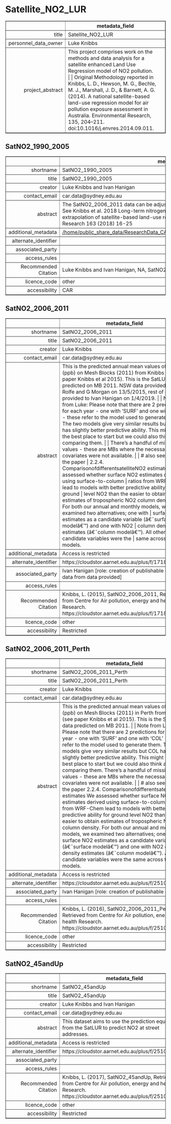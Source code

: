 Satellite_NO2_LUR
===
<!-- html table generated in R 3.6.0 by xtable 1.8-4 package -->
<!-- Fri May 22 19:16:42 2020 -->
<table border=1>
<tr> <th>  </th> <th> metadata_field </th>  </tr>
  <tr> <td align="right"> title </td> <td> Satellite_NO2_LUR </td> </tr>
  <tr> <td align="right"> personnel_data_owner </td> <td> Luke Knibbs </td> </tr>
  <tr> <td align="right"> project_abstract </td> <td> This project comprises work on the methods and data analysis for a satellite enhanced Land Use Regression model of NO2 pollution.   |  | Original Methodology reported in Knibbs, L. D., Hewson, M. G., Bechle, M. J., Marshall, J. D., &amp; Barnett, A. G. (2014). A national satellite-based land-use regression model for air pollution exposure assessment in Australia. Environmental Research, 135, 204–211. doi:10.1016/j.envres.2014.09.011. </td> </tr>
   </table>



SatNO2_1990_2005
---
<!-- html table generated in R 3.6.0 by xtable 1.8-4 package -->
<!-- Fri May 22 19:16:42 2020 -->
<table border=1>
<tr> <th>  </th> <th> metadata_field </th>  </tr>
  <tr> <td align="right"> shortname </td> <td> SatNO2_1990_2005 </td> </tr>
  <tr> <td align="right"> title </td> <td> SatNO2_1990_2005 </td> </tr>
  <tr> <td align="right"> creator </td> <td> Luke Knibbs and Ivan Hanigan </td> </tr>
  <tr> <td align="right"> contact_email </td> <td> car.data@sydney.edu.au </td> </tr>
  <tr> <td align="right"> abstract </td> <td> The SatNO2_2006_2011 data can be adjusted using the coefficient on time from the paper. See Knibbs et al. 2018 Long-term nitrogen dioxide exposure assessment using back-extrapolation of satellite-based land-use regression models for Australia. Environmental Research 163 (2018) 16-25 </td> </tr>
  <tr> <td align="right"> additional_metadata </td> <td> <a href = "/home/public_share_data/ResearchData_CAR/projects/Satellite_NO2_LUR/SatNO2_1990_2005" target = "_blank">/home/public_share_data/ResearchData_CAR/projects/Satellite_NO2_LUR/SatNO2_1990_2005</a> </td> </tr>
  <tr> <td align="right"> alternate_identifier </td> <td>  </td> </tr>
  <tr> <td align="right"> associated_party </td> <td>  </td> </tr>
  <tr> <td align="right"> access_rules </td> <td>  </td> </tr>
  <tr> <td align="right"> Recommended Citation </td> <td> Luke Knibbs and Ivan Hanigan, NA, SatNO2_1990_2005, NA </td> </tr>
  <tr> <td align="right"> licence_code </td> <td> other </td> </tr>
  <tr> <td align="right"> accessibility </td> <td> CAR </td> </tr>
   </table>



SatNO2_2006_2011
---
<!-- html table generated in R 3.6.0 by xtable 1.8-4 package -->
<!-- Fri May 22 19:16:42 2020 -->
<table border=1>
<tr> <th>  </th> <th> metadata_field </th>  </tr>
  <tr> <td align="right"> shortname </td> <td> SatNO2_2006_2011 </td> </tr>
  <tr> <td align="right"> title </td> <td> SatNO2_2006_2011 </td> </tr>
  <tr> <td align="right"> creator </td> <td> Luke Knibbs </td> </tr>
  <tr> <td align="right"> contact_email </td> <td> car.data@sydney.edu.au </td> </tr>
  <tr> <td align="right"> abstract </td> <td> This is the predicted annual mean values of NO2 (ppb) on Mesh Blocks (2011) from Knibbs (see paper Knibbs et al 2015). This is the SatLUR data predicted on MB 2011. NSW data provided to M Rolfe and G Morgan on 13/5/2015, rest of data provided to Ivan Hanigan on 1/4/2019. |  | Note from Luke: Please note that there are 2 predictions for each year - one with 'SURF' and one with 'COL' - these refer to the model used to generate them. The two models give very similar results but COL has slightly better  predictive ability. This might be the best place to start but we could also think about comparing them. |  | There's a handful of missing values - these are MBs where the necessary covariates were not available. |  | # also see from the paper | 2.2.4. ComparisonofdifferentsatelliteNO2 estimates | We assessed whether surface NO2 estimates derived using surface-to-column | ratios from WRF-Chem lead to models with better predictive ability for ground | level NO2 than the easier to obtain estimates of tropospheric NO2 column density. | For both our annual and monthly models, we examined two alternatives; one with | surface NO2 estimates as a candidate variable (â€˜surface modelâ€™) and one with NO2 | column density estimates (â€˜column modelâ€™). All other candidate variables were the | same across the two models. </td> </tr>
  <tr> <td align="right"> additional_metadata </td> <td> Access is restricted </td> </tr>
  <tr> <td align="right"> alternate_identifier </td> <td> https://cloudstor.aarnet.edu.au/plus/f/1718142723 </td> </tr>
  <tr> <td align="right"> associated_party </td> <td> Ivan Hanigan [role: creation of publishable derived data from data provided] </td> </tr>
  <tr> <td align="right"> access_rules </td> <td>  </td> </tr>
  <tr> <td align="right"> Recommended Citation </td> <td> Knibbs, L. (2015), SatNO2_2006_2011, Retrieved from Centre for Air pollution, energy and health Research. https://cloudstor.aarnet.edu.au/plus/f/1718142723 </td> </tr>
  <tr> <td align="right"> licence_code </td> <td> other </td> </tr>
  <tr> <td align="right"> accessibility </td> <td> Restricted </td> </tr>
   </table>



SatNO2_2006_2011_Perth
---
<!-- html table generated in R 3.6.0 by xtable 1.8-4 package -->
<!-- Fri May 22 19:16:42 2020 -->
<table border=1>
<tr> <th>  </th> <th> metadata_field </th>  </tr>
  <tr> <td align="right"> shortname </td> <td> SatNO2_2006_2011_Perth </td> </tr>
  <tr> <td align="right"> title </td> <td> SatNO2_2006_2011_Perth </td> </tr>
  <tr> <td align="right"> creator </td> <td> Luke Knibbs </td> </tr>
  <tr> <td align="right"> contact_email </td> <td> car.data@sydney.edu.au </td> </tr>
  <tr> <td align="right"> abstract </td> <td> This is the predicted annual mean values of NO2 (ppb) on Mesh Blocks (2011) in Perth from Knibbs (see paper Knibbs et al 2015). This is the SatLUR data predicted on MB 2011.  |  | Note from Luke: Please note that there are 2 predictions for each year - one with 'SURF' and one with 'COL' - these refer to the model used to generate them. The two models give very similar results but COL has slightly better predictive ability. This might be the best place to start but we could also think about comparing them. There's a handful of missing values - these are MBs where the necessary covariates were not available.  |  | # also see from the paper 2.2.4. ComparisonofdifferentsatelliteNO2 estimates We assessed whether surface NO2 estimates derived using surface-to-column ratios from WRF-Chem lead to models with better predictive ability for ground level NO2 than the easier to obtain estimates of tropospheric NO2 column density. For both our annual and monthly models, we examined two alternatives; one with surface NO2 estimates as a candidate variable (â€˜surface modelâ€™) and one with NO2 column density estimates (â€˜column modelâ€™). All other candidate variables were the same across the two models. </td> </tr>
  <tr> <td align="right"> additional_metadata </td> <td> Access is restricted </td> </tr>
  <tr> <td align="right"> alternate_identifier </td> <td> https://cloudstor.aarnet.edu.au/plus/f/2510239129 </td> </tr>
  <tr> <td align="right"> associated_party </td> <td> Ivan Hanigan [role: creation of publishable data] </td> </tr>
  <tr> <td align="right"> access_rules </td> <td>  </td> </tr>
  <tr> <td align="right"> Recommended Citation </td> <td> Knibbs, L. (2016), SatNO2_2006_2011_Perth. Retrieved from Centre for Air pollution, energy and health Research. https://cloudstor.aarnet.edu.au/plus/f/2510239129 </td> </tr>
  <tr> <td align="right"> licence_code </td> <td> other </td> </tr>
  <tr> <td align="right"> accessibility </td> <td> Restricted </td> </tr>
   </table>



SatNO2_45andUp
---
<!-- html table generated in R 3.6.0 by xtable 1.8-4 package -->
<!-- Fri May 22 19:16:42 2020 -->
<table border=1>
<tr> <th>  </th> <th> metadata_field </th>  </tr>
  <tr> <td align="right"> shortname </td> <td> SatNO2_45andUp </td> </tr>
  <tr> <td align="right"> title </td> <td> SatNO2_45andUp </td> </tr>
  <tr> <td align="right"> creator </td> <td> Luke Knibbs and Ivan Hanigan </td> </tr>
  <tr> <td align="right"> contact_email </td> <td> car.data@sydney.edu.au </td> </tr>
  <tr> <td align="right"> abstract </td> <td> This dataset aims to use the prediction equation from the SatLUR to predict NO2 at street addresses. </td> </tr>
  <tr> <td align="right"> additional_metadata </td> <td> Access is restricted </td> </tr>
  <tr> <td align="right"> alternate_identifier </td> <td> https://cloudstor.aarnet.edu.au/plus/f/2510243959 </td> </tr>
  <tr> <td align="right"> associated_party </td> <td>  </td> </tr>
  <tr> <td align="right"> access_rules </td> <td>  </td> </tr>
  <tr> <td align="right"> Recommended Citation </td> <td> Knibbs, L. (2017), SatNO2_45andUp, Retrieved from Centre for Air pollution, energy and health Research. https://cloudstor.aarnet.edu.au/plus/f/2510243959 </td> </tr>
  <tr> <td align="right"> licence_code </td> <td> other </td> </tr>
  <tr> <td align="right"> accessibility </td> <td> Restricted </td> </tr>
   </table>


